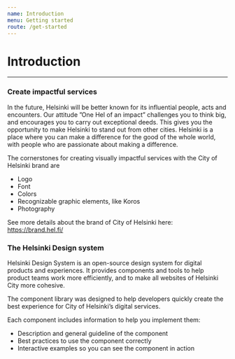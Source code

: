 ```yaml
---
name: Introduction
menu: Getting started
route: /get-started
---
```


# Introduction

---

### Create impactful services

In the future, Helsinki will be better known for its influential people, acts and encounters. Our attitude ”One Hel of an impact” challenges you to think big, and encourages you to carry out exceptional deeds. This gives you the opportunity to make Helsinki to stand out from other cities. Helsinki is a place where you can make a difference for the good of the whole world, with people who are passionate about making a difference.

The cornerstones for creating visually impactful services with the City of Helsinki brand are

- Logo
- Font
- Colors
- Recognizable graphic elements, like Koros
- Photography

See more details about the brand of City of Helsinki here:  
https://brand.hel.fi/

### The Helsinki Design system

Helsinki Design System is an open-source design system for digital products and experiences. It provides components and tools to help product teams work more efficiently, and to make all websites of Helsinki City more cohesive.

The component library was designed to help developers quickly create the best experience for City of Helsinki’s digital services.

Each component includes information to help you implement them:

- Description and general guideline of the component
- Best practices to use the component correctly
- Interactive examples so you can see the component in action
